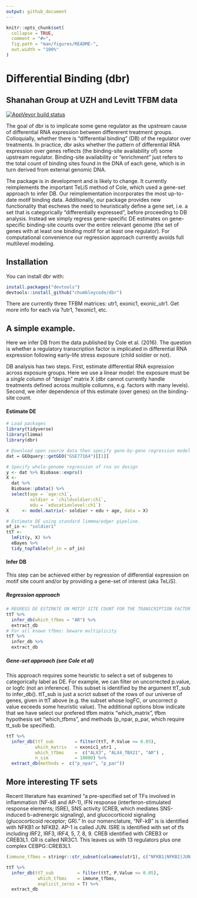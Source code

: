 ```yaml
---
output: github_document
---
```


<!-- README.md is generated from README.Rmd. Please edit that file -->

```r
knitr::opts_chunk$set(
  collapse = TRUE,
  comment = "#>",
  fig.path = "man/figures/README-",
  out.width = "100%"
)
```

# Differential Binding (dbr)
## Shanahan Group at UZH and Levitt TFBM data


<!-- [![Travis build status](https://travis-ci.org/chumbleycode/dbr.svg?branch=master)](https://travis-ci.org/chumbleycode/dbr) -->

[![AppVeyor build status](https://ci.appveyor.com/api/projects/status/github/chumbleycode/dbr?branch=master&svg=true)](https://ci.appveyor.com/project/chumbleycode/dbr)

The goal of dbr is to implicate some gene regulator as the upstream cause of differential RNA expression between differerent treatment groups. Colloquially, whether there is "differential binding" (DB) of the regulator over treatments. In practice, dbr asks whether the pattern of differential RNA expression over genes reflects (the binding-site availability of) some upstream regulator. Binding-site availability or "enrichment" just refers to the total count of binding sites found in the DNA of each gene, which is in turn derived from external genomic DNA. 

The package is in development and is likely to change. It currently reimplements the important TeLiS method of Cole, which used a gene-set approach to infer DB. Our reimplementation incorporates the most up-to-date motif binding data. Additionally, our package provides new functionality that eschews the need to heuristically define a gene set, i.e. a set that is categorically "differentially expressed", before proceeding to DB analysis. Instead we simply regress gene-specific DE estimates on gene-specific binding-site counts over the entire relevant genome (the set of genes with at least one binding motif for at least one regulator). For computational convenience our regression approach currently avoids full multilevel modeling. 

## Installation

You can install dbr with:

```r
install.packages("devtools")
devtools::install_github("chumbleycode/dbr")
```
 

There are currently three TFBM matrices: utr1, exonic1, exonic_utr1. Get more info for each via ?utr1, ?exonic1, etc.

## A simple example.

Here we infer DB from the data published by Cole et al. (2016). The question is whether a regulatory transcription factor is implicated in differential RNA expression following early-life stress exposure (child soldier or not). 

DB analysis has two steps. First, estimate differential RNA expression across exposure groups. Here we use a linear model: the exposure must be a *single* column of "design" matrix X (dbr cannot currently handle treatments defined across multiple collumns, e.g. factors with many levels). Second, we infer dependence of this estimate (over genes) on the binding-site count.

#### Estimate DE

```r
# Load packages
library(tidyverse)
library(limma)
library(dbr)

# Download open source data then specify gene-by-gene regression model
dat = GEOquery::getGEO("GSE77164")[[1]]

# Specify whole-genome regression of rna on design
y <- dat %>% Biobase::exprs()
X <-
  dat %>%
  Biobase::pData() %>%
  select(age = `age:ch1`,
         soldier = `childsoldier:ch1`,
         edu = `educationlevel:ch1`)
X     <- model.matrix(~ soldier + edu + age, data = X) 

# Estimate DE using standard limmma/edger pipeline. 
of_in <- "soldier1"
ttT <-
  lmFit(y, X) %>%
  eBayes %>%
  tidy_topTable(of_in = of_in)
```

#### Infer DB

This step can be achieved either by regression of differential expression on motif site count and/or by providing a gene-set of interest (aka TeLiS).

##### Regression approach

```r
# REGRESS DE ESTIMATE ON MOTIF SITE COUNT FOR THE TRANSCRIPTION FACTOR "AR"
ttT %>%
  infer_db(which_tfbms = "AR") %>%
  extract_db
# For all known tfbms: beware multiplicity
ttT %>%
  infer_db %>%
  extract_db

```

##### Gene-set approach (see Cole et al)

This approach requires some heuristic to select a set of subgenes to categorically label as DE. For example, we can filter on uncorrected p.value, or logfc (not an inference). This subset is identified by the argument ttT_sub to infer_db(). ttT_sub is just a scrict subset of the rows of our universe of genes, given in ttT above (e.g. the subset whose logFC, or uncorrect p value exceeds some heuristic value). The additional options blow indicate that we have select our prefered tfbm matrix "which_matrix", tfbm hypothesis set "which_tfbms", and methods (p_npar, p_par, which require tt_sub be specified).

```r
ttT %>%
  infer_db(ttT_sub        = filter(ttT, P.Value <= 0.05),
           which_matrix   = exonic1_utr1 ,
           which_tfbms    =  c("ALX3", "ALX4_TBX21", "AR") ,
           n_sim          = 10000) %>%
  extract_db(methods =  c("p_npar", "p_par")) 
``` 

## More interesting TF sets

Recent literature has examined "a pre-specified set of TFs involved in inflammation (NF-kB and AP-1), IFN response (interferon-stimulated response elements; ISRE), SNS activity (CREB, which mediates SNS-induced b-adrenergic signaling), and glucocorticoid signaling (glucocorticoid receptor; GR)."  In our nomenclature, "NF-kB" is is identified with NFKB1 or NFKB2.  AP-1 is called JUN. ISRE is identified with set of tfs including IRF2, IRF3, IRF4, 5, 7, 8, 9. CREB identified with CREB3 or CREB3L1. GR is called NR3C1. This leaves us with 13 regulators plus one complex CEBPG::CREB3L1.
 

```r
(immune_tfbms = stringr::str_subset(colnames(utr1), c("NFKB1|NFKB2|JUN|IRF2|IRF3|IRF4|IRF5|IRF7|IRF8|IRF9|CREB3|CREB3L1|NR3C1")))

ttT %>%
  infer_db(ttT_sub         = filter(ttT, P.Value <= 0.05),
            which_tfbms    = immune_tfbms,
            explicit_zeros = T) %>%
  extract_db
``` 





  
